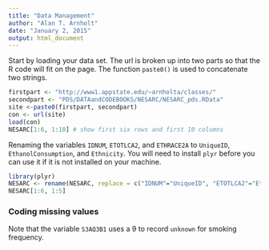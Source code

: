 ```yaml
---
title: "Data Management"
author: "Alan T. Arnholt"
date: "January 2, 2015"
output: html_document
---
```


Start by loading your data set.  The url is broken up into two parts so that the 
R code will fit on the page.  The function `paste0()` is used to concatenate two
strings.

```r
firstpart <- "http://www1.appstate.edu/~arnholta/classes/"
secondpart <- "PDS/DATAandCODEBOOKS/NESARC/NESARC_pds.RData"
site <-paste0(firstpart, secondpart) 
con <- url(site)
load(con)
NESARC[1:6, 1:10] # show first six rows and first 10 columns
```

Renaming the variables `IDNUM`, `ETOTLCA2`, and `ETHRACE2A` to `UniqueID`, `EthanolConsumption`, and `Ethnicity`.  You will need to install `plyr` before you can use it if it is not installed on your machine.

```r
library(plyr)
NESARC <- rename(NESARC, replace = c("IDNUM"="UniqueID", "ETOTLCA2"="EthanolConsumption", "ETHRACE2A"="Ethnicity"))
NESARC[1:6, 1:5]
```

### Coding missing values
Note that the variable `S3AQ3B1` uses a 9 to record `unknown` for smoking frequency.
